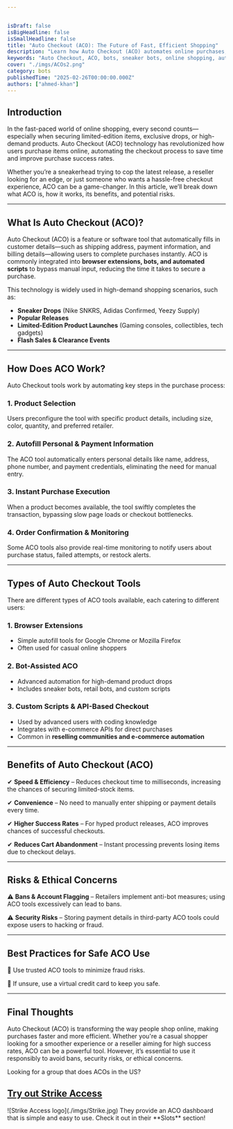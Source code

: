 ```yaml
---


isDraft: false
isBigHeadline: false
isSmallHeadline: false
title: "Auto Checkout (ACO): The Future of Fast, Efficient Shopping"
description: "Learn how Auto Checkout (ACO) automates online purchases, increasing speed and efficiency for securing limited-edition products, popular items, and more."
keywords: "Auto Checkout, ACO, bots, sneaker bots, online shopping, automation"
cover: "./imgs/ACOs2.png"
category: bots
publishedTime: "2025-02-26T00:00:00.000Z"
authors: ["ahmed-khan"]
---
```




## **Introduction**  
In the fast-paced world of online shopping, every second counts—especially when securing limited-edition items, exclusive drops, or high-demand products. Auto Checkout (ACO) technology has revolutionized how users purchase items online, automating the checkout process to save time and improve purchase success rates.  

Whether you’re a sneakerhead trying to cop the latest release, a reseller looking for an edge, or just someone who wants a hassle-free checkout experience, ACO can be a game-changer. In this article, we’ll break down what ACO is, how it works, its benefits, and potential risks.  

---

## **What Is Auto Checkout (ACO)?**  
Auto Checkout (ACO) is a feature or software tool that automatically fills in customer details—such as shipping address, payment information, and billing details—allowing users to complete purchases instantly. ACO is commonly integrated into **browser extensions, bots, and automated scripts** to bypass manual input, reducing the time it takes to secure a purchase.  

This technology is widely used in high-demand shopping scenarios, such as:  
- **Sneaker Drops** (Nike SNKRS, Adidas Confirmed, Yeezy Supply)  
- **Popular Releases**  
- **Limited-Edition Product Launches** (Gaming consoles, collectibles, tech gadgets)  
- **Flash Sales & Clearance Events**  

---

## **How Does ACO Work?**  
Auto Checkout tools work by automating key steps in the purchase process:  

### **1. Product Selection**  
Users preconfigure the tool with specific product details, including size, color, quantity, and preferred retailer.  

### **2. Autofill Personal & Payment Information**  
The ACO tool automatically enters personal details like name, address, phone number, and payment credentials, eliminating the need for manual entry.  

### **3. Instant Purchase Execution**  
When a product becomes available, the tool swiftly completes the transaction, bypassing slow page loads or checkout bottlenecks.  

### **4. Order Confirmation & Monitoring**  
Some ACO tools also provide real-time monitoring to notify users about purchase status, failed attempts, or restock alerts.  

---

## **Types of Auto Checkout Tools**  

There are different types of ACO tools available, each catering to different users:  

### **1. Browser Extensions**  
- Simple autofill tools for Google Chrome or Mozilla Firefox  
- Often used for casual online shoppers  

### **2. Bot-Assisted ACO**  
- Advanced automation for high-demand product drops  
- Includes sneaker bots, retail bots, and custom scripts  


### **3. Custom Scripts & API-Based Checkout**  
- Used by advanced users with coding knowledge  
- Integrates with e-commerce APIs for direct purchases  
- Common in **reselling communities and e-commerce automation**  

---

## **Benefits of Auto Checkout (ACO)**  

✔ **Speed & Efficiency** – Reduces checkout time to milliseconds, increasing the chances of securing limited-stock items.  

✔ **Convenience** – No need to manually enter shipping or payment details every time.  

✔ **Higher Success Rates** – For hyped product releases, ACO improves chances of successful checkouts.  

✔ **Reduces Cart Abandonment** – Instant processing prevents losing items due to checkout delays.  

---

## **Risks & Ethical Concerns**  

⚠ **Bans & Account Flagging** – Retailers implement anti-bot measures; using ACO tools excessively can lead to bans.  


⚠ **Security Risks** – Storing payment details in third-party ACO tools could expose users to hacking or fraud.  

---

## **Best Practices for Safe ACO Use**  

🔹 Use trusted ACO tools to minimize fraud risks.  

🔹 If unsure, use a virtual credit card to keep you safe.

---

## **Final Thoughts**  

Auto Checkout (ACO) is transforming the way people shop online, making purchases faster and more efficient. Whether you're a casual shopper looking for a smoother experience or a reseller aiming for high success rates, ACO can be a powerful tool. However, it’s essential to use it responsibly to avoid bans, security risks, or ethical concerns.  

Looking for a group that does ACOs in the US?
<a href="https://whop.com/checkout/plan_kSGsfEzIV6QO0/?a=resellgroup&d2c=true" target="_blank" rel="noopener noreferrer">
  ## Try out Strike Access
</a>
![Strike Access logo](./imgs/Strike.jpg)
They provide an ACO dashboard that is simple and easy to use. 
Check it out in their **Slots** section!


<br />
<br />




